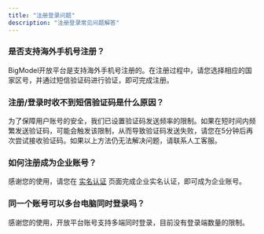 ```yaml
---
title: "注册登录问题"
description: "注册登录常见问题解答"
---
```



### 是否支持海外手机号注册？

BigModel开放平台是支持海外手机号注册的。在注册过程中，请您选择相应的国家区号，并通过短信验证码进行验证，即可完成注册。

### 注册/登录时收不到短信验证码是什么原因？

为了保障用户账号的安全，我们已设置验证码发送频率的限制。如果在短时间内频繁发送验证码，可能会触发该限制，从而导致验证码发送失败，请您在5分钟后再次尝试接收验证码。如果以上方法仍无法解决问题，请联系人工客服。

### 如何注册成为企业账号？

感谢您的使用，请您在 [实名认证](https://bigmodel.cn/usercenter/auth) 页面完成企业实名认证，即可成为企业账号。

### 同一个账号可以多台电脑同时登录吗？

感谢您的使用，开放平台账号支持多端同时登录，目前没有登录端数量的限制。
